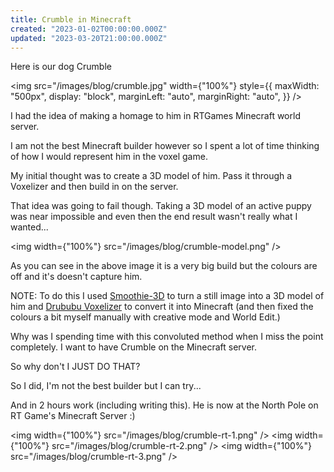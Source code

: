 ```yaml
---
title: Crumble in Minecraft
created: "2023-01-02T00:00:00.000Z"
updated: "2023-03-20T21:00:00.000Z"
---
```


Here is our dog Crumble

<img
  src="/images/blog/crumble.jpg"
  width={"100%"}
  style={{
    maxWidth: "500px",
    display: "block",
    marginLeft: "auto",
    marginRight: "auto",
  }}
/>

I had the idea of making a homage to him in RTGames Minecraft world server.

I am not the best Minecraft builder however so I spent a lot of time thinking of how I would represent him in the voxel game.

My initial thought was to create a 3D model of him. Pass it through a Voxelizer and then build in on the server.

That idea was going to fail though. Taking a 3D model of an active puppy was near impossible and even then the end result wasn't really what I wanted...

<img width={"100%"} src="/images/blog/crumble-model.png" />

As you can see in the above image it is a very big build but the colours are off and it's doesn't capture him.

NOTE: To do this I used [Smoothie-3D](https://www.smoothie-3d.com/site/page_index.php) to turn a still image into a 3D model of him and [Drububu Voxelizer](https://www.drububu.com/miscellaneous/voxelizer/index.html?out=obj) to convert it into Minecraft (and then fixed the colours a bit myself manually with creative mode and World Edit.)

Why was I spending time with this convoluted method when I miss the point completely. I want to have Crumble on the Minecraft server.

So why don't I JUST DO THAT?

So I did, I'm not the best builder but I can try...

And in 2 hours work (including writing this). He is now at the North Pole on RT Game's Minecraft Server :)

<img width={"100%"} src="/images/blog/crumble-rt-1.png" />
<img width={"100%"} src="/images/blog/crumble-rt-2.png" />
<img width={"100%"} src="/images/blog/crumble-rt-3.png" />
